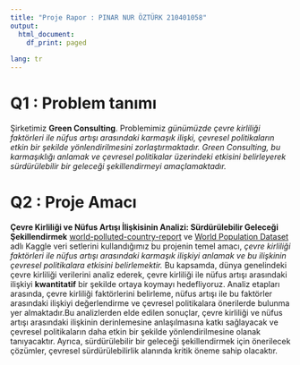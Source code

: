 ```yaml
---
title: "Proje Rapor : PINAR NUR ÖZTÜRK 210401058" 
output:
  html_document:
    df_print: paged
    
lang: tr
---
```


# Q1 : Problem tanımı

Şirketimiz **Green Consulting**. Problemimiz *günümüzde çevre kirliliği faktörleri ile nüfus artışı arasındaki karmaşık ilişki, çevresel politikaların etkin bir şekilde yönlendirilmesini zorlaştırmaktadır. Green Consulting, bu karmaşıklığı anlamak ve çevresel politikalar üzerindeki etkisini belirleyerek sürdürülebilir bir geleceği şekillendirmeyi amaçlamaktadır.*

# Q2 : Proje Amacı
**Çevre Kirliliği ve Nüfus Artışı İlişkisinin Analizi: Sürdürülebilir Geleceği Şekillendirmek** [world-polluted-country-report](https://www.kaggle.com/datasets/rafsunahmad/world-polluted-country-report) ve [World Population Dataset](https://www.kaggle.com/datasets/iamsouravbanerjee/world-population-dataset) adlı Kaggle veri setlerini kullandığımız bu projenin temel amacı, *çevre kirliliği faktörleri ile nüfus artışı arasındaki karmaşık ilişkiyi anlamak ve bu ilişkinin çevresel politikalara etkisini belirlemektir.* Bu kapsamda, dünya genelindeki çevre kirliliği verilerini analiz ederek, çevre kirliliği ile nüfus artışı arasındaki ilişkiyi **kwantitatif** bir şekilde ortaya koymayı hedefliyoruz. Analiz etapları arasında, çevre kirliliği faktörlerini belirleme, nüfus artışı ile bu faktörler arasındaki ilişkiyi değerlendirme ve çevresel politikalara önerilerde bulunma yer almaktadır.Bu analizlerden elde edilen sonuçlar, çevre kirliliği ve nüfus artışı arasındaki ilişkinin derinlemesine anlaşılmasına katkı sağlayacak ve çevresel politikaların daha etkin bir şekilde yönlendirilmesine olanak tanıyacaktır. Ayrıca, sürdürülebilir bir geleceği şekillendirmek için önerilecek çözümler, çevresel sürdürülebilirlik alanında kritik öneme sahip olacaktır.
